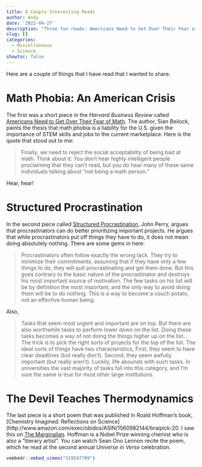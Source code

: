 ```yaml
---
title: A Couple Interesting Reads
author: Andy
date: '2022-04-27'
description: "Three fun reads: Americans Need to Get Over Their Fear of Math, Structured Procrastination, and The Devil Teaches Thermodynamics"
slug: []
categories:
  - Miscellaneous
  - Science
showtoc: false
---
```



Here are a couple of things that I have read that I wanted to share.

# Math Phobia: An American Crisis

The first was a short piece in the *Harvard Business Review* called [Americans Need to Get Over Their Fear of Math](https://hbr.org/2019/10/americans-need-to-get-over-their-fear-of-math). The author, Sian Beilock, paints the thesis that math phobia is a liability for the U.S. given the importance of STEM skills and jobs to the current marketplace. Here is the quote that stood out to me:

> Finally, we need to reject the social acceptability of being bad at math. Think about it: You don’t hear highly intelligent people proclaiming that they can't read, but you do hear many of these same individuals talking about "not being a math person."

Hear, hear!


# Structured Procrastination

In the second piece called [Structured Procrastination](http://www.structuredprocrastination.com/), John Perry, argues that procrastinators can do better prioritizing important projects. He argues that while procrastinators put off things they have to do, it does not mean doing absolutely nothing. There are some gems in here:

> Procrastinators often follow exactly the wrong tack. They try to minimize their commitments, assuming that if they have only a few things to do, they will quit procrastinating and get them done. But this goes contrary to the basic nature of the procrastinator and destroys his most important source of motivation. The few tasks on his list will be by definition the most important, and the only way to avoid doing them will be to do nothing. This is a way to become a couch potato, not an effective human being.

Also,

> Tasks that seem most urgent and important are on top. But there are also worthwhile tasks to perform lower down on the list. Doing these tasks becomes a way of not doing the things higher up on the list...The trick is to pick the right sorts of projects for the top of the list. The ideal sorts of things have two characteristics, First, they seem to have clear deadlines (but really don't). Second, they seem awfully important (but really aren't). Luckily, life abounds with such tasks. In universities the vast majority of tasks fall into this category, and I'm sure the same is true for most other large institutions.


# The Devil Teaches Thermodynamics

The last piece is a short poem that was published in Roald Hoffman's book, [Chemistry Imagined: Reflections on Science](http://www.amazon.com/exec/obidos/ASIN/1560982144/braipick-20. I saw this on [The Marginalian](https://www.themarginalian.org/2019/02/26/the-devil-teaches-thermodynamics-roald-hoffmann-sean-ono-lennon/). Hoffman is a Nobel Prize winning chemist who is also a "literary artist". You can watch Sean Ono Lennon recite the poem, which he read at the second annual *Universe in Verse* celebration.


```r
vembedr::embed_vimeo("319547709")
```




